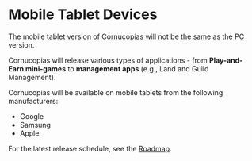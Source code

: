 # Mobile Tablet Devices  

The mobile tablet version of Cornucopias will not be the same as the PC version.  

Cornucopias will release various types of applications - from **Play-and-Earn mini-games** to **management apps** (e.g., Land and Guild Management).  

Cornucopias will be available on mobile tablets from the following manufacturers:  

<ul className="styled-list">
  <li>Google</li>
  <li>Samsung</li>
  <li>Apple</li>
</ul>  

For the latest release schedule, see the <a href="/game/about-the-game/road-map" className="underline">Roadmap</a>.
